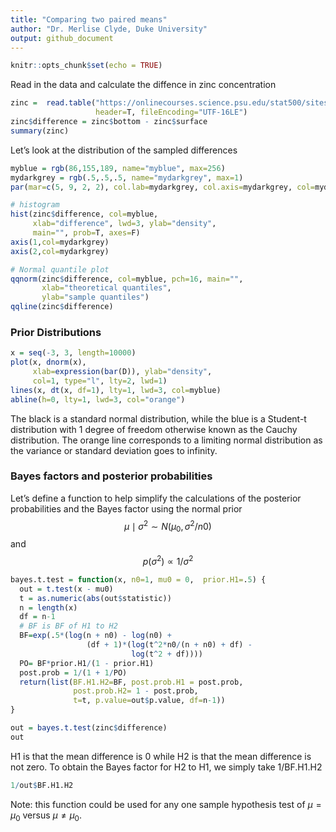 ```yaml
---
title: "Comparing two paired means"
author: "Dr. Merlise Clyde, Duke University"
output: github_document
---
```


```r
knitr::opts_chunk$set(echo = TRUE)
```
Read in the data and calculate the diffence in zinc concentration  
```r
zinc =  read.table("https://onlinecourses.science.psu.edu/stat500/sites/onlinecourses.science.psu.edu.stat500/files/data/zinc_conc.txt", 
                   header=T, fileEncoding="UTF-16LE")
zinc$difference = zinc$bottom - zinc$surface
summary(zinc)
```

Let's look at the distribution of the sampled differences 
```r
myblue = rgb(86,155,189, name="myblue", max=256)
mydarkgrey = rgb(.5,.5,.5, name="mydarkgrey", max=1)
par(mar=c(5, 9, 2, 2), col.lab=mydarkgrey, col.axis=mydarkgrey, col=mydarkgrey)

# histogram
hist(zinc$difference, col=myblue,
     xlab="difference", lwd=3, ylab="density",
     main="", prob=T, axes=F)
axis(1,col=mydarkgrey)
axis(2,col=mydarkgrey)

# Normal quantile plot
qqnorm(zinc$difference, col=myblue, pch=16, main="",
       xlab="theoretical quantiles",
       ylab="sample quantiles")
qqline(zinc$difference)
```

### Prior Distributions ###
```r
x = seq(-3, 3, length=10000)
plot(x, dnorm(x), 
     xlab=expression(bar(D)), ylab="density",
     col=1, type="l", lty=2, lwd=1)
lines(x, dt(x, df=1), lty=1, lwd=3, col=myblue)
abline(h=0, lty=1, lwd=3, col="orange")
```

The black is a standard normal distribution, while the blue is a Student-t distribution with 1 degree of freedom otherwise known as the Cauchy distribution.  The orange line corresponds to a limiting normal distribution as the variance or standard deviation goes to infinity.

### Bayes factors and posterior probabilities ###

Let's define a function to help simplify the calculations of the posterior probabilities and the Bayes factor using the normal prior
$$
\mu \mid \sigma^2 \sim N(\mu_0, \sigma^2/n0)
$$
and
$$
p(\sigma^2) \propto 1/\sigma^2
$$

```r
bayes.t.test = function(x, n0=1, mu0 = 0,  prior.H1=.5) {
  out = t.test(x - mu0)
  t = as.numeric(abs(out$statistic))
  n = length(x)
  df = n-1
  # BF is BF of H1 to H2
  BF=exp(.5*(log(n + n0) - log(n0) +
                 (df + 1)*(log(t^2*n0/(n + n0) + df) -
                           log(t^2 + df))))
  PO= BF*prior.H1/(1 - prior.H1)
  post.prob = 1/(1 + 1/PO)
  return(list(BF.H1.H2=BF, post.prob.H1 = post.prob,
              post.prob.H2= 1 - post.prob,
              t=t, p.value=out$p.value, df=n-1))
}
```

```r
out = bayes.t.test(zinc$difference)
out
```
H1 is that the mean difference is 0 while H2 is that the mean difference is not zero. To obtain the Bayes factor for H2 to H1, we simply take 1/BF.H1.H2
```r

1/out$BF.H1.H2
```


Note: this function could be used for any one sample hypothesis test of $\mu = \mu_0$ versus $\mu \neq \mu_0$.  


